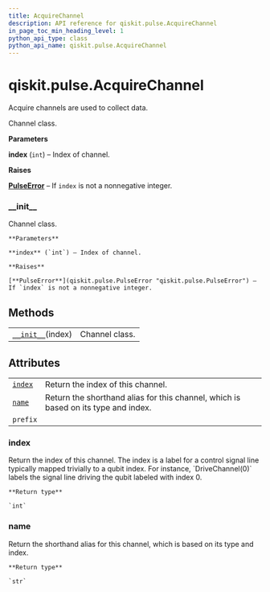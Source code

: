 ```yaml
---
title: AcquireChannel
description: API reference for qiskit.pulse.AcquireChannel
in_page_toc_min_heading_level: 1
python_api_type: class
python_api_name: qiskit.pulse.AcquireChannel
---
```


<span id="qiskit-pulse-acquirechannel" />

# qiskit.pulse.AcquireChannel

<Class id="qiskit.pulse.AcquireChannel" isDedicatedPage={true} github="https://github.com/qiskit/qiskit/tree/stable/0.16/qiskit/pulse/channels.py" signature="AcquireChannel(index)">
  Acquire channels are used to collect data.

  Channel class.

  **Parameters**

  **index** (`int`) – Index of channel.

  **Raises**

  [**PulseError**](qiskit.pulse.PulseError "qiskit.pulse.PulseError") – If `index` is not a nonnegative integer.

  ### \_\_init\_\_

  <Function id="qiskit.pulse.AcquireChannel.__init__" name="__init__" signature="__init__(index)">
    Channel class.

    **Parameters**

    **index** (`int`) – Index of channel.

    **Raises**

    [**PulseError**](qiskit.pulse.PulseError "qiskit.pulse.PulseError") – If `index` is not a nonnegative integer.
  </Function>

  ## Methods

  |                                                                                                   |                |
  | ------------------------------------------------------------------------------------------------- | -------------- |
  | [`__init__`](#qiskit.pulse.AcquireChannel.__init__ "qiskit.pulse.AcquireChannel.__init__")(index) | Channel class. |

  ## Attributes

  |                                                                                   |                                                                                    |
  | --------------------------------------------------------------------------------- | ---------------------------------------------------------------------------------- |
  | [`index`](#qiskit.pulse.AcquireChannel.index "qiskit.pulse.AcquireChannel.index") | Return the index of this channel.                                                  |
  | [`name`](#qiskit.pulse.AcquireChannel.name "qiskit.pulse.AcquireChannel.name")    | Return the shorthand alias for this channel, which is based on its type and index. |
  | `prefix`                                                                          |                                                                                    |

  ### index

  <Function id="qiskit.pulse.AcquireChannel.index" name="index" signature="property index">
    Return the index of this channel. The index is a label for a control signal line typically mapped trivially to a qubit index. For instance, `DriveChannel(0)` labels the signal line driving the qubit labeled with index 0.

    **Return type**

    `int`
  </Function>

  ### name

  <Function id="qiskit.pulse.AcquireChannel.name" name="name" signature="property name">
    Return the shorthand alias for this channel, which is based on its type and index.

    **Return type**

    `str`
  </Function>
</Class>

